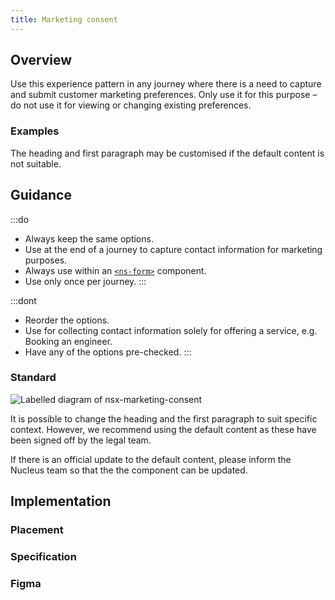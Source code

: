 ```yaml
---
title: Marketing consent
---
```





## Overview

<CompDetails name={componentName} />

Use this experience pattern in any journey where there is a need to capture and submit customer marketing preferences. Only use it for this purpose – do not use it for viewing or changing existing preferences.

### Examples

<Tabs>
  <TabItem label="Standard">
    <ExampleViewer type="standard" />
  </TabItem>
  <TabItem label="Custom">
  The heading and first paragraph may be customised if the default content is not suitable.
    <ExampleViewer type="standard-custom" />
  </TabItem>
</Tabs>

## Guidance

:::do
- Always keep the same options.
- Use at the end of a journey to capture contact information for marketing purposes.
- Always use within an [`<ns-form>`](/components/ns-form) component.
- Use only once per journey.
:::

:::dont
- Reorder the options.
- Use for collecting contact information solely for offering a service, e.g. Booking an engineer.
- Have any of the options pre-checked.
:::

### Standard

![Labelled diagram of nsx-marketing-consent](@assets/components/nsx-marketing-consent/guidance.webp)

It is possible to change the heading and the first paragraph to suit specific context. However, we recommend using the default content as these have been signed off by the legal team.

If there is an official update to the default content, please inform the Nucleus team so that the the component can be updated.

## Implementation

### Placement

<Placement name={componentName} />

### Specification

<Specification name={componentName} />

### Figma

<Figma name={componentName} />
